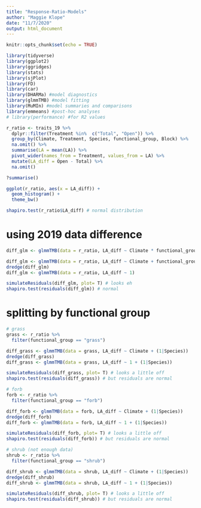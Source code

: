 ```yaml
---
title: "Response-Ratio-Models"
author: "Maggie Klope"
date: "11/7/2020"
output: html_document
---
```


```r
knitr::opts_chunk$set(echo = TRUE)

library(tidyverse)
library(ggplot2)
library(ggridges)
library(stats)
library(sjPlot)
library(FD)
library(car)
library(DHARMa) #model diagnostics
library(glmmTMB) #model fitting
library(MuMIn) #model summaries and comparisons
library(emmeans) #post-hoc analyses
# library(performance) #for R2 values

r_ratio <- traits_19 %>% 
  dplyr::filter(Treatment %in%  c("Total", "Open")) %>%
  group_by(Climate, Treatment, Species, functional_group, Block) %>% 
  na.omit() %>% 
  summarise(LA = mean(LA)) %>% 
  pivot_wider(names_from = Treatment, values_from = LA) %>% 
  mutate(LA_diff = Open - Total) %>% 
  na.omit()

?summarise()

ggplot(r_ratio, aes(x = LA_diff)) +
  geom_histogram() +
  theme_bw()

shapiro.test(r_ratio$LA_diff) # normal distribution

```


# using 2019 data difference

```r

diff_glm <- glmmTMB(data = r_ratio, LA_diff ~ Climate * functional_group + (1|Species)) # convergence

diff_glm <- glmmTMB(data = r_ratio, LA_diff ~ Climate + functional_group + (1|Species))
dredge(diff_glm)
diff_glm <- glmmTMB(data = r_ratio, LA_diff ~ 1)

simulateResiduals(diff_glm, plot= T) # looks eh
shapiro.test(residuals(diff_glm)) # normal

```

# splitting by functional group

```r

# grass
grass <- r_ratio %>% 
  filter(functional_group == "grass")

diff_grass <- glmmTMB(data = grass, LA_diff ~ Climate + (1|Species)) 
dredge(diff_grass)
diff_grass <- glmmTMB(data = grass, LA_diff ~ 1 + (1|Species)) 

simulateResiduals(diff_grass, plot= T) # looks a little off
shapiro.test(residuals(diff_grass)) # but residuals are normal

# forb
forb <- r_ratio %>% 
  filter(functional_group == "forb")

diff_forb <- glmmTMB(data = forb, LA_diff ~ Climate + (1|Species)) 
dredge(diff_forb)
diff_forb <- glmmTMB(data = forb, LA_diff ~ 1 + (1|Species)) 

simulateResiduals(diff_forb, plot= T) # looks a little off
shapiro.test(residuals(diff_forb)) # but residuals are normal

# shrub (not enough data)
shrub <- r_ratio %>% 
  filter(functional_group == "shrub")

diff_shrub <- glmmTMB(data = shrub, LA_diff ~ Climate + (1|Species)) 
dredge(diff_shrub)
diff_shrub <- glmmTMB(data = shrub, LA_diff ~ 1 + (1|Species)) 

simulateResiduals(diff_shrub, plot= T) # looks a little off
shapiro.test(residuals(diff_shrub)) # but residuals are normal

```


